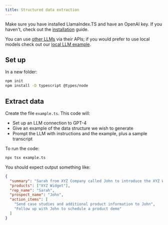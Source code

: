 ```yaml
---
title: Structured data extraction 
---
```



Make sure you have installed LlamaIndex.TS and have an OpenAI key. If you haven't, check out the [installation](/docs/llamaindex/getting_started) guide.

You can use [other LLMs](/docs/llamaindex/modules/llms) via their APIs; if you would prefer to use local models check out our [local LLM example](/docs/llamaindex/tutorials/local_llm).

## Set up

In a new folder:

```bash npm2yarn
npm init
npm install -D typescript @types/node
```

## Extract data

Create the file `example.ts`. This code will:

- Set up an LLM connection to GPT-4
- Give an example of the data structure we wish to generate
- Prompt the LLM with instructions and the example, plus a sample transcript

<DynamicCodeBlock lang="ts" code={CodeSource} />

To run the code:

```bash
npx tsx example.ts
```

You should expect output something like:

```json
{
  "summary": "Sarah from XYZ Company called John to introduce the XYZ Widget, a tool designed to automate tasks and improve productivity. John expressed interest and requested case studies and a product demo. Sarah agreed to send the information and follow up to schedule the demo.",
  "products": ["XYZ Widget"],
  "rep_name": "Sarah",
  "prospect_name": "John",
  "action_items": [
    "Send case studies and additional product information to John",
    "Follow up with John to schedule a product demo"
  ]
}
```
